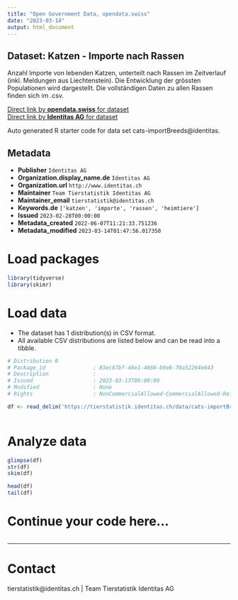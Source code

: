 ```yaml
---
title: "Open Government Data, opendata.swiss"
date: "2023-03-14"
output: html_document
---
```


## Dataset: Katzen - Importe nach Rassen

Anzahl Importe von lebenden Katzen, unterteilt nach Rassen im Zeitverlauf (inkl. Meldungen aus Liechtenstein). Die Entwicklung der grössten Populationen wird dargestellt. Die vollständigen Daten zu allen Rassen finden sich im .csv.

[Direct link by **opendata.swiss** for dataset](https://opendata.swiss/de/dataset/katzen-importe-nach-rassen)<br>
[Direct link by **Identitas AG** for dataset](https://tierstatistik.identitas.ch/)

Auto generated R starter code for data set cats-importBreeds@identitas.

## Metadata

- **Publisher** `Identitas AG`
- **Organization.display_name.de** `Identitas AG`
- **Organization.url** `http://www.identitas.ch`
- **Maintainer** `Team Tierstatistik Identitas AG`
- **Maintainer_email** `tierstatistik@identitas.ch`
- **Keywords.de** `['katzen', 'importe', 'rassen', 'heimtiere']`
- **Issued** `2023-02-28T00:00:00`
- **Metadata_created** `2022-06-07T11:21:33.751236`
- **Metadata_modified** `2023-03-14T01:47:56.017350`


# Load packages

```r

library(tidyverse)
library(skimr)

```

# Load data

-   The dataset has 1 distribution(s) in CSV format.
-   All available CSV distributions are listed below and can be read into a tibble.

```r

# Distribution 0
# Package_id               : 83ec67bf-46e1-4666-b9e6-70a52264e843
# Description              : 
# Issued                   : 2023-03-13T00:00:00
# Modified                 : None
# Rights                   : NonCommercialAllowed-CommercialAllowed-ReferenceRequired

df <- read_delim('https://tierstatistik.identitas.ch/data/cats-importBreeds.csv')



```

# Analyze data

```r

glimpse(df)
str(df)
skim(df)

head(df)
tail(df)

```

# Continue your code here...

```r

```

------------------------------------------------------------------------

# Contact

tierstatistik@identitas.ch | Team Tierstatistik Identitas AG
